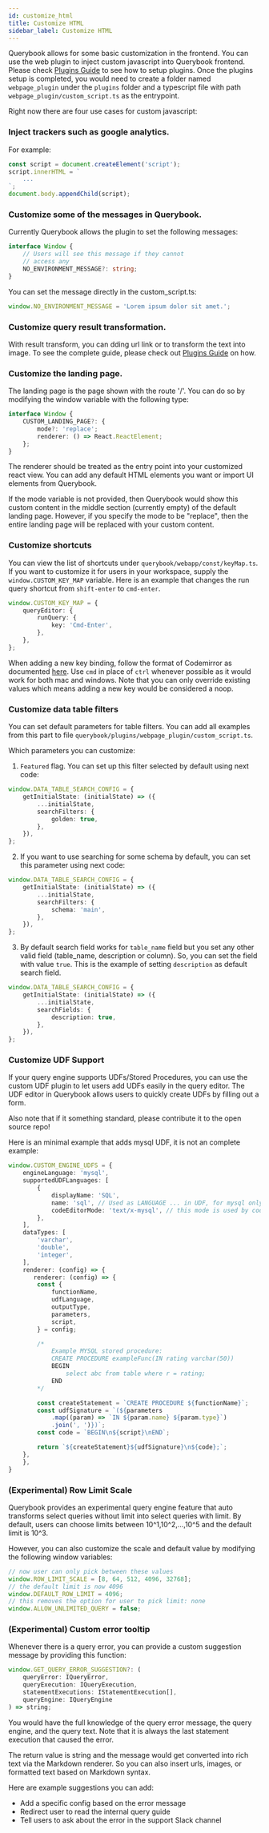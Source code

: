 ```yaml
---
id: customize_html
title: Customize HTML
sidebar_label: Customize HTML
---
```


Querybook allows for some basic customization in the frontend. You can use the web plugin to inject custom javascript into Querybook frontend. Please check [Plugins Guide](plugins.mdx) to see how to setup plugins. Once the plugins setup is completed, you would need to create a folder named `webpage_plugin` under the `plugins` folder and a typescript file with path `webpage_plugin/custom_script.ts` as the entrypoint.

Right now there are four use cases for custom javascript:

### Inject trackers such as google analytics.

For example:

```typescript
const script = document.createElement('script');
script.innerHTML = `
    ...
`;
document.body.appendChild(script);
```

### Customize some of the messages in Querybook.

Currently Querybook allows the plugin to set the following messages:

```typescript
interface Window {
    // Users will see this message if they cannot
    // access any
    NO_ENVIRONMENT_MESSAGE?: string;
}
```

You can set the message directly in the custom_script.ts:

```typescript
window.NO_ENVIRONMENT_MESSAGE = 'Lorem ipsum dolor sit amet.';
```

### Customize query result transformation.

With result transform, you can dding url link or to transform the text into image. To see the complete guide, please check out [Plugins Guide](add_query_result_transform.mdx) on how.

### Customize the landing page.

The landing page is the page shown with the route '/'. You can do so by modifying the window variable with the following type:

```typescript
interface Window {
    CUSTOM_LANDING_PAGE?: {
        mode?: 'replace';
        renderer: () => React.ReactElement;
    };
}
```

The renderer should be treated as the entry point into your customized react view. You can add any default HTML elements you want or import UI elements from Querybook.

If the mode variable is not provided, then Querybook would show this custom content in the middle section (currently empty) of the default landing page. However, if you specify the mode to be "replace", then the entire landing page will be replaced with your custom content.

### Customize shortcuts

You can view the list of shortcuts under `querybook/webapp/const/keyMap.ts`. If you want to customize it for users in your workspace, supply the `window.CUSTOM_KEY_MAP` variable. Here is an example that changes the run query shortcut from `shift-enter` to `cmd-enter`.

```typescript
window.CUSTOM_KEY_MAP = {
    queryEditor: {
        runQuery: {
            key: 'Cmd-Enter',
        },
    },
};
```

When adding a new key binding, follow the format of Codemirror as documented [here](https://codemirror.net/doc/manual.html#keymaps). Use `cmd` in place of `ctrl` whenever possible as it would work for both mac and windows. Note that you can only override existing values which means adding a new key would be considered a noop.

### Customize data table filters

You can set default parameters for table filters. You can add all examples from this part to file `querybook/plugins/webpage_plugin/custom_script.ts`.

Which parameters you can customize:

1. `Featured` flag. You can set up this filter selected by default using next code:

```typescript
window.DATA_TABLE_SEARCH_CONFIG = {
    getInitialState: (initialState) => ({
        ...initialState,
        searchFilters: {
            golden: true,
        },
    }),
};
```

2. If you want to use searching for some schema by default, you can set this parameter using next code:

```typescript
window.DATA_TABLE_SEARCH_CONFIG = {
    getInitialState: (initialState) => ({
        ...initialState,
        searchFilters: {
            schema: 'main',
        },
    }),
};
```

3. By default search field works for `table_name` field but you set any other valid field (table_name, description or column).
   So, you can set the field with value `true`. This is the example of setting `description` as default search field.

```typescript
window.DATA_TABLE_SEARCH_CONFIG = {
    getInitialState: (initialState) => ({
        ...initialState,
        searchFields: {
            description: true,
        },
    }),
};
```

### Customize UDF Support

If your query engine supports UDFs/Stored Procedures, you can use the custom UDF plugin to let users add UDFs easily in the query editor. The UDF editor in Querybook allows users to quickly create UDFs by filling out a form.

Also note that if it something standard, please contribute it to the open source repo!

Here is an minimal example that adds mysql UDF, it is not an complete example:

```typescript
window.CUSTOM_ENGINE_UDFS = {
    engineLanguage: 'mysql',
    supportedUDFLanguages: [
        {
            displayName: 'SQL',
            name: 'sql', // Used as LANGUAGE ... in UDF, for mysql only sql works
            codeEditorMode: 'text/x-mysql', // this mode is used by codemirror for editor support
        },
    ],
    dataTypes: [
        'varchar',
        'double',
        'integer',
    ],
    renderer: (config) => {
       renderer: (config) => {
        const {
            functionName,
            udfLanguage,
            outputType,
            parameters,
            script,
        } = config;

        /*
            Example MYSQL stored procedure:
            CREATE PROCEDURE exampleFunc(IN rating varchar(50))
            BEGIN
                select abc from table where r = rating;
            END
        */

        const createStatement = `CREATE PROCEDURE ${functionName}`;
        const udfSignature = `(${parameters
            .map((param) => `IN ${param.name} ${param.type}`)
            .join(', ')})`;
        const code = `BEGIN\n${script}\nEND`;

        return `${createStatement}${udfSignature}\n${code};`;
    },
    },
}
```

### (Experimental) Row Limit Scale

Querybook provides an experimental query engine feature that auto transforms select
queries without limit into select queries with limit. By default, users can choose
limits between 10^1,10^2,...,10^5 and the default limit is 10^3.

However, you can also customize the scale and default value by modifying the following
window variables:

```js
// now user can only pick between these values
window.ROW_LIMIT_SCALE = [8, 64, 512, 4096, 32768];
// the default limit is now 4096
window.DEFAULT_ROW_LIMIT = 4096;
// this removes the option for user to pick limit: none
window.ALLOW_UNLIMITED_QUERY = false;
```

### (Experimental) Custom error tooltip

Whenever there is a query error, you can provide a custom suggestion message by providing this function:

```js
window.GET_QUERY_ERROR_SUGGESTION?: (
    queryError: IQueryError,
    queryExecution: IQueryExecution,
    statementExecutions: IStatementExecution[],
    queryEngine: IQueryEngine
) => string;
```

You would have the full knowledge of the query error message, the query engine, and the query text. Note
that it is always the last statement execution that caused the error.

The return value is string and the message would get converted into rich text via the Markdown renderer. So you can
also insert urls, images, or formatted text based on Markdown syntax.

Here are example suggestions you can add:

-   Add a specific config based on the error message
-   Redirect user to read the internal query guide
-   Tell users to ask about the error in the support Slack channel
